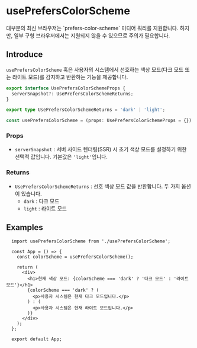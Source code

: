 
# usePrefersColorScheme

<Callout type="info">
  대부분의 최신 브라우저는 `prefers-color-scheme` 미디어 쿼리를 지원합니다. 하지만, 일부 구형 브라우저에서는 지원되지 않을 수 있으므로 주의가 필요합니다.
</Callout>

## Introduce

`usePrefersColorScheme` 훅은 사용자의 시스템에서 선호하는 색상 모드(다크 모드 또는 라이트 모드)를 감지하고 반환하는 기능을 제공합니다.

```ts
export interface UsePrefersColorSchemeProps {
  serverSnapshot?: UsePrefersColorSchemeReturns;
}

export type UsePrefersColorSchemeReturns = 'dark' | 'light';

const usePrefersColorScheme = (props: UsePrefersColorSchemeProps = {}): UsePrefersColorSchemeReturns;
```

### Props

- `serverSnapshot` : 서버 사이드 렌더링(SSR) 시 초기 색상 모드를 설정하기 위한 선택적 값입니다. 기본값은 `'light'`입니다.

### Returns

- `UsePrefersColorSchemeReturns` : 선호 색상 모드 값을 반환합니다. 두 가지 옵션이 있습니다.
  - `dark` : 다크 모드
  - `light` : 라이트 모드

## Examples

```tsx copy filename="usePrefersColorScheme.tsx"
  import usePrefersColorScheme from './usePrefersColorScheme';

  const App = () => {
    const colorScheme = usePrefersColorScheme();

    return (
      <div>
        <h1>현재 색상 모드: {colorScheme === 'dark' ? '다크 모드' : '라이트 모드'}</h1>
        {colorScheme === 'dark' ? (
          <p>사용자 시스템은 현재 다크 모드입니다.</p>
        ) : (
          <p>사용자 시스템은 현재 라이트 모드입니다.</p>
        )}
      </div>
    );
  };

  export default App;
```
